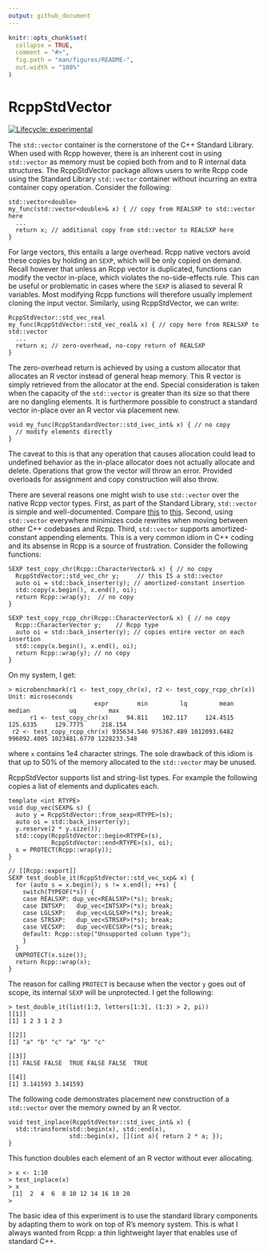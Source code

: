 ```yaml
---
output: github_document
---
```


<!-- README.md is generated from README.Rmd. Please edit that file -->

```r
knitr::opts_chunk$set(
  collapse = TRUE,
  comment = "#>",
  fig.path = "man/figures/README-",
  out.width = "100%"
)
```
# RcppStdVector

<!-- badges: start -->
[![Lifecycle: experimental](https://img.shields.io/badge/lifecycle-experimental-orange.svg)](https://www.tidyverse.org/lifecycle/#experimental)
<!-- badges: end -->

The ```std::vector``` container is the cornerstone of the C++ Standard Library. When used with Rcpp however, there is an inherent cost in using ```std::vector``` as memory must be copied both from and to R internal data structures. The RcppStdVector package allows users to write Rcpp code using the Standard Library ```std::vector``` container without incurring an extra container copy operation. Consider the following:
```
std::vector<double>
my_func(std::vector<double>& x) { // copy from REALSXP to std::vector here
  ...
  return x; // additional copy from std::vector to REALSXP here
}
```
For large vectors, this entails a large overhead. Rcpp native vectors avoid these copies by holding an ```SEXP```, which will be only copied on demand. Recall however that unless an Rcpp vector is duplicated, functions can modify the vector in-place, which violates the no-side-effects rule. This can be useful or problematic in cases where the ```SEXP``` is aliased to several R variables. Most modifying Rcpp functions will therefore usually implement cloning the input vector. Similarly, using RcppStdVector, we can write:
```
RcppStdVector::std_vec_real
my_func(RcppStdVector::std_vec_real& x) { // copy here from REALSXP to std::vector
  ...
  return x; // zero-overhead, no-copy return of REALSXP
}
```
The zero-overhead return is achieved by using a custom allocator that allocates an R vector instead of general heap memory. This R vector is simply retrieved from the allocator at the end. Special consideration is taken when the capacity of the ```std::vector``` is greater than its size so that there are no dangling elements. It is furthermore possible to construct a standard vector in-place over an R vector via placement new.
```
void my_func(RcppStandardVector::std_ivec_int& x) { // no copy
  // modify elements directly
}
```
The caveat to this is that any operation that causes allocation could lead to undefined behavior as the in-place allocator does not actually allocate and delete. Operations that grow the vector will throw an error. Provided overloads for assignment and copy construction will also throw.

There are several reasons one might wish to use ```std::vector``` over the native Rcpp vector types. First, as part of the Standard Library, ```std::vector``` is simple and well-documented. Compare [this](https://en.cppreference.com/w/cpp/container/vector) to [this](http://dirk.eddelbuettel.com/code/rcpp/html/classRcpp_1_1Vector.html). Second, using ```std::vector``` everywhere minimizes code rewrites when moving between other C++ codebases and Rcpp.  Third, ```std::vector``` supports amortized-constant appending elements. This is a very common idiom in C++ coding and its absense in Rcpp is a source of frustration. Consider the following functions:
```
SEXP test_copy_chr(Rcpp::CharacterVector& x) { // no copy
  RcppStdVector::std_vec_chr y;     // this IS a std::vector
  auto oi = std::back_inserter(y); // amortized-constant insertion
  std::copy(x.begin(), x.end(), oi);
  return Rcpp::wrap(y);  // no copy
}

SEXP test_copy_rcpp_chr(Rcpp::CharacterVector& x) { // no copy
  Rcpp::CharacterVector y;    // Rcpp type
  auto oi = std::back_inserter(y); // copies entire vector on each insertion
  std::copy(x.begin(), x.end(), oi);
  return Rcpp::wrap(y); // no copy
}
```
On my system, I get:
```
> microbenchmark(r1 <- test_copy_chr(x), r2 <- test_copy_rcpp_chr(x))
Unit: microseconds
                        expr        min         lq         mean      median           uq         max
      r1 <- test_copy_chr(x)     94.811    102.117     124.4515    125.6335     129.7775     218.154
 r2 <- test_copy_rcpp_chr(x) 935634.546 975367.489 1012093.6482 996092.4005 1023481.6770 1228233.548
```
where ```x``` contains 1e4 character strings. The sole drawback of this idiom is that up to 50% of the memory allocated to the ```std::vector``` may be unused.

RcppStdVector supports list and string-list types. For example the following copies a list of elements and duplicates each.
```
template <int RTYPE>
void dup_vec(SEXP& s) {
  auto y = RcppStdVector::from_sexp<RTYPE>(s);
  auto oi = std::back_inserter(y);
  y.reserve(2 * y.size());
  std::copy(RcppStdVector::begin<RTYPE>(s),
            RcppStdVector::end<RTYPE>(s), oi);
  s = PROTECT(Rcpp::wrap(y));
}

// [[Rcpp::export]]
SEXP test_double_it(RcppStdVector::std_vec_sxp& x) {
  for (auto s = x.begin(); s != x.end(); ++s) {
    switch(TYPEOF(*s)) {
    case REALSXP: dup_vec<REALSXP>(*s); break;
    case INTSXP:   dup_vec<INTSXP>(*s); break;
    case LGLSXP:   dup_vec<LGLSXP>(*s); break;
    case STRSXP:   dup_vec<STRSXP>(*s); break;
    case VECSXP:   dup_vec<VECSXP>(*s); break;
    default: Rcpp::stop("Unsupported column type");
    }
  }
  UNPROTECT(x.size());
  return Rcpp::wrap(x);
}
```
The reason for calling ```PROTECT``` is because when the vector ```y``` goes out of scope, its internal ```SEXP``` will be unprotected. I get the following:
```
> test_double_it(list(1:3, letters[1:3], (1:3) > 2, pi))
[[1]]
[1] 1 2 3 1 2 3

[[2]]
[1] "a" "b" "c" "a" "b" "c"

[[3]]
[1] FALSE FALSE  TRUE FALSE FALSE  TRUE

[[4]]
[1] 3.141593 3.141593
```
The following code demonstrates placement new construction of a ```std::vector``` over the memory owned by an R vector.
```
void test_inplace(RcppStdVector::std_ivec_int& x) {
  std::transform(std::begin(x), std::end(x),
                 std::begin(x), [](int a){ return 2 * a; });
}
```
This function doubles each element of an R vector without ever allocating.
```
> x <- 1:10
> test_inplace(x)
> x
 [1]  2  4  6  8 10 12 14 16 18 20
> 
```

The basic idea of this experiment is to use the standard library components by adapting them to work on top of R's memory system. This is what I always wanted from Rcpp: a thin lightweight layer that enables use of standard C++.

